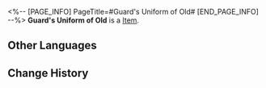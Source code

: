 <%-- [PAGE_INFO]
PageTitle=#Guard's Uniform of Old#
[END_PAGE_INFO] --%>
{{Item Infobox
|id          = 51063
|image       = Item Guard's Uniform of Old.png
|type        = 
|invCategory = Relics
|rarity      = 4
|effect      = 
|description = A neatly-ironed uniform of the Silvermane Guards from long ago. The sturdy buttons press creases in the fabric.
|source1     = [[Cavern of Corrosion: Everwinter Hill]]
}}
'''Guard's Uniform of Old''' is a [[Item]].

==Other Languages==
{{Other Languages
|en   = Guard's Uniform of Old
|zhs  = 铁卫的旧制军服
|zht  = 鐵衛的舊制軍服
|ja   = 兵士の旧制軍服
|ko   = 철위대의 구식 군복
|es   = Uniforme antiguo del guardia
|fr   = Ancien uniforme de garde
|ru   = Старинная униформа стража
|th   = Guard's Uniform of Old
|vi   = Quân Phục Cũ Của Thiết Vệ
|de   = Traditionelle Uniform der Wache
|id   = Guard's Uniform of Old
|pt   = Uniforme Antigo do Guarda
}}

==Change History==
{{Change History|2.0}}